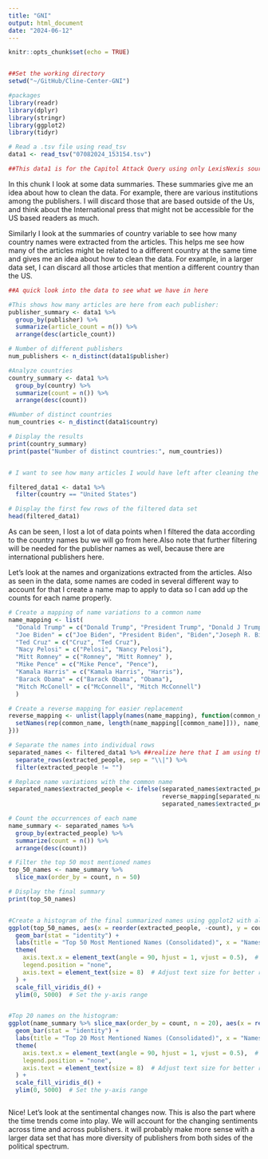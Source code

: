 ```yaml
---
title: "GNI"
output: html_document
date: "2024-06-12"
---
```


```r
knitr::opts_chunk$set(echo = TRUE)


##Set the working directory
setwd("~/GitHub/Cline-Center-GNI")

#packages
library(readr)
library(dplyr)
library(stringr)
library(ggplot2)
library(tidyr)

# Read a .tsv file using read_tsv
data1 <- read_tsv("07082024_153154.tsv")

##This data1 is for the Capitol Attack Query using only LexisNexis source 


```

In this chunk I look at some data summaries. These summaries give me an idea about how to clean the data. For example, there are various institutions among the publishers. I will discard those that are based outside of the Us, and think about the International press that might not be accessible for the US based readers as much. 

Similarly I look at the summaries of country variable to see how many country names were extracted from the articles. This helps me see how many of the articles might be related to a different country at the same time and gives me an idea about how to clean the data. For example, in a larger data set, I can discard all those articles that mention a different country than the US. 

```r

##A quick look into the data to see what we have in here

#This shows how many articles are here from each publisher:
publisher_summary <- data1 %>%
  group_by(publisher) %>%
  summarize(article_count = n()) %>%
  arrange(desc(article_count))

# Number of different publishers
num_publishers <- n_distinct(data1$publisher)

#Analyze countries
country_summary <- data1 %>%
  group_by(country) %>%
  summarize(count = n()) %>%
  arrange(desc(count))

#Number of distinct countries
num_countries <- n_distinct(data1$country)

# Display the results
print(country_summary)
print(paste("Number of distinct countries:", num_countries))


# I want to see how many articles I would have left after cleaning the data from some potentially unrelated publications;

filtered_data1 <- data1 %>%
  filter(country == "United States")

# Display the first few rows of the filtered data set
head(filtered_data1)

```

As can be seen, I lost a lot of data points when I filtered the data according to the country names bu we will go from here.Also note that further filtering will be needed for the publisher names as well, because there are international publishers here. 

Let's look at the names and organizations extracted from the articles. Also as seen in the data, some names are coded in several different way to account for that I create a name map to apply to data so I can add up the counts for each name properly.

```r

# Create a mapping of name variations to a common name
name_mapping <- list(
  "Donald Trump" = c("Donald Trump", "President Trump", "Donald J Trump", "Trump"),
  "Joe Biden" = c("Joe Biden", "President Biden", "Biden","Joseph R. Biden Jr."),
  "Ted Cruz" = c("Cruz", "Ted Cruz"),
  "Nacy Pelosi" = c("Pelosi", "Nancy Pelosi"),
  "Mitt Romney" = c("Romney", "Mitt Romney" ),
  "Mike Pence" = c("Mike Pence", "Pence"),
  "Kamala Harris" = c("Kamala Harris", "Harris"),
  "Barack Obama" = c("Barack Obama", "Obama"), 
  "Mitch McConell" = c("McConnell", "Mitch McConnell")
  )

# Create a reverse mapping for easier replacement
reverse_mapping <- unlist(lapply(names(name_mapping), function(common_name) {
  setNames(rep(common_name, length(name_mapping[[common_name]])), name_mapping[[common_name]])
}))

# Separate the names into individual rows
separated_names <- filtered_data1 %>% ##realize here that I am using the filtered data which decreases the mention counts.
  separate_rows(extracted_people, sep = "\\|") %>%
  filter(extracted_people != "")

# Replace name variations with the common name
separated_names$extracted_people <- ifelse(separated_names$extracted_people %in% names(reverse_mapping), 
                                           reverse_mapping[separated_names$extracted_people], 
                                           separated_names$extracted_people)

# Count the occurrences of each name
name_summary <- separated_names %>%
  group_by(extracted_people) %>%
  summarize(count = n()) %>%
  arrange(desc(count))

# Filter the top 50 most mentioned names
top_50_names <- name_summary %>%
  slice_max(order_by = count, n = 50)

# Display the final summary
print(top_50_names)


#Create a histogram of the final summarized names using ggplot2 with all names on the x-axis
ggplot(top_50_names, aes(x = reorder(extracted_people, -count), y = count, fill = extracted_people)) +
  geom_bar(stat = "identity") +
  labs(title = "Top 50 Most Mentioned Names (Consolidated)", x = "Names", y = "Count") +
  theme(
    axis.text.x = element_text(angle = 90, hjust = 1, vjust = 0.5),  # Rotate the x-axis labels
    legend.position = "none",
    axis.text = element_text(size = 8)  # Adjust text size for better readability
  ) +
  scale_fill_viridis_d() +
  ylim(0, 5000)  # Set the y-axis range


#Top 20 names on the histogram:
ggplot(name_summary %>% slice_max(order_by = count, n = 20), aes(x = reorder(extracted_people, -count), y = count, fill = extracted_people)) +
  geom_bar(stat = "identity") +
  labs(title = "Top 20 Most Mentioned Names (Consolidated)", x = "Names", y = "Count") +
  theme(
    axis.text.x = element_text(angle = 90, hjust = 1, vjust = 0.5),  # Rotate the x-axis labels
    legend.position = "none",
    axis.text = element_text(size = 8)  # Adjust text size for better readability
  ) +
  scale_fill_viridis_d() +
  ylim(0, 5000)  # Set the y-axis range



```

Nice! Let's look at the sentimental changes now. This is also the part where the time trends come into play. We will account for the changing sentiments across time and across publishers. it will probably make more sense with a larger data set that has more diversity of publishers from both sides of the political spectrum. 

```r





```



